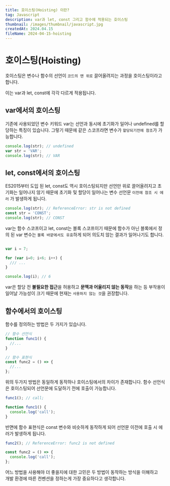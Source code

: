```yaml
---
title: 호이스팅(Hoisting) 이란?
tag: Javascript
description: var과 let, const 그리고 함수에 적용되는 호이스팅
thumbnail: /images/thumbnail/javascript.jpg
createdAt: 2024.04.15
fileName: 2024-04-15-hoisting
---
```


# 호이스팅(Hoisting)

호이스팅은 변수나 함수의 선언이 `코드의 맨 위로` 끌어올려지는 과정을 호이스팅이라고 합니다.

이는 var과 let, const에 각각 다르게 적용됩니다.

## var에서의 호이스팅

기존에 사용되었던 변수 키워드 var는 선언과 동시에 초기화가 일어나 undefined를 할당하는 특징이 있습니다.
그렇기 때문에 같은 스코프라면 변수가 `할당되기전에 참조`가 가능합니다.

```javascript
console.log(str); // undefined
var str = 'VAR';
console.log(str); // VAR
```

## let, const에서의 호이스팅

ES2015부터 도입 된 let, const도 역시 호이스팅되지만 선언만 위로 끌어올려지고
초기화는 일어나지 않기 때문에 초기화 및 할당이 일어나는 변수 선언문 `이전에 참조 시 에러`
가 발생하게 됩니다.

```javascript
console.log(str); // ReferenceError: str is not defined
const str = 'CONST';
console.log(str); // CONST
```

var는 함수 스코프이고 let, const는 블록 스코프이기 때문에 함수가 아닌 블록에서
정의 된 var 변수는 `블록 바깥에서도 유효`하게 되어
의도치 않는 결과가 일어나기도 합니다.

```javascript

var i = 7;

for (var i=0; i<6; i++) {
  /// ...
}

console.log(i); // 6
```

var은 할당 전 <strong>불필요한 접근</strong>을 허용하고 <strong>문맥과 어울리지 않는 동작</strong>을 하는 등
부작용이 일어날 가능성이 크기 때문에 현재는 `사용하지 않는 것`을 권장합니다.


## 함수에서의 호이스팅

함수를 정의하는 방법은 두 가지가 있습니다.

```javascript
// 함수 선언식
function func1() {
  //...
}

// 함수 표현식
const func2 = () => {
  //...
};
```

위의 두가지 방법은 동일하게 동작하나 호이스팅에서의 차이가 존재합니다.
함수 선언식은 호이스팅되어 선언문에 도달하기 전에 호출이 가능합니다.

```javascript
func1(); // call;

function func1() {
  console.log('call');
}
```

반면에 함수 표현식은 const 변수와 비슷하게 동작하게 되어
선언문 이전에 호출 시 에러가 발생하게 됩니다.

```javascript
func2(); // ReferenceError: func2 is not defined

const func2 = () => {
  console.log('call');
};
```

어느 방법을 사용해야 더 좋을지에 대한 고민은 두 방법이 동작하는 방식을 이해하고<br/>
개발 환경에 따른 컨벤션을 정하는게 가장 중요하다고 생각합니다.